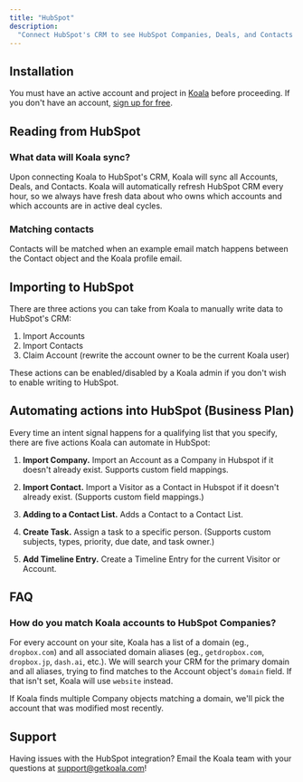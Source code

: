 ```yaml
---
title: "HubSpot"
description:
  "Connect HubSpot's CRM to see HubSpot Companies, Deals, and Contacts in Koala. Optionally, write intent signals back to HubSpot."
---
```


## Installation

You must have an active account and project in [Koala](https://app.getkoala.com)
before proceeding. If you don't have an account,
[sign up for free](https://app.getkoala.com/signup).

## Reading from HubSpot

### What data will Koala sync?

Upon connecting Koala to HubSpot's CRM, Koala will sync all Accounts, Deals, and Contacts. Koala will automatically refresh HubSpot CRM every hour, so we always have fresh data about who owns which accounts and which accounts are in active deal cycles.

### Matching contacts

Contacts will be matched when an example email match happens between the Contact object and the Koala profile email.

## Importing to HubSpot

There are three actions you can take from Koala to manually write data to HubSpot's CRM:

1. Import Accounts
2. Import Contacts
3. Claim Account (rewrite the account owner to be the current Koala user)

These actions can be enabled/disabled by a Koala admin if you don't wish to enable writing to HubSpot.

## Automating actions into HubSpot (Business Plan)

Every time an intent signal happens for a qualifying list that you specify, there are five actions Koala can automate in HubSpot:

1. **Import Company.** Import an Account as a Company in Hubspot if it doesn't already exist. Supports custom field mappings.

2. **Import Contact.** Import a Visitor as a Contact in Hubspot if it doesn't already exist. (Supports custom field mappings.)

3. **Adding to a Contact List.** Adds a Contact to a Contact List.

4. **Create Task.** Assign a task to a specific person. (Supports custom subjects, types, priority, due date, and task owner.)

5. **Add Timeline Entry.** Create a Timeline Entry for the current Visitor or Account.

## FAQ

### How do you match Koala accounts to HubSpot Companies?

For every account on your site, Koala has a list of a domain (eg., `dropbox.com`) and all associated domain aliases (eg., `getdropbox.com`, `dropbox.jp`, `dash.ai`, etc.). We will search your CRM for the primary domain and all aliases, trying to find matches to the Account object's `domain` field. If that isn't set, Koala will use `website` instead.

If Koala finds multiple Company objects matching a domain, we'll pick the account that was modified most recently.

## Support

Having issues with the HubSpot integration? Email the Koala team with your
questions at support@getkoala.com!
